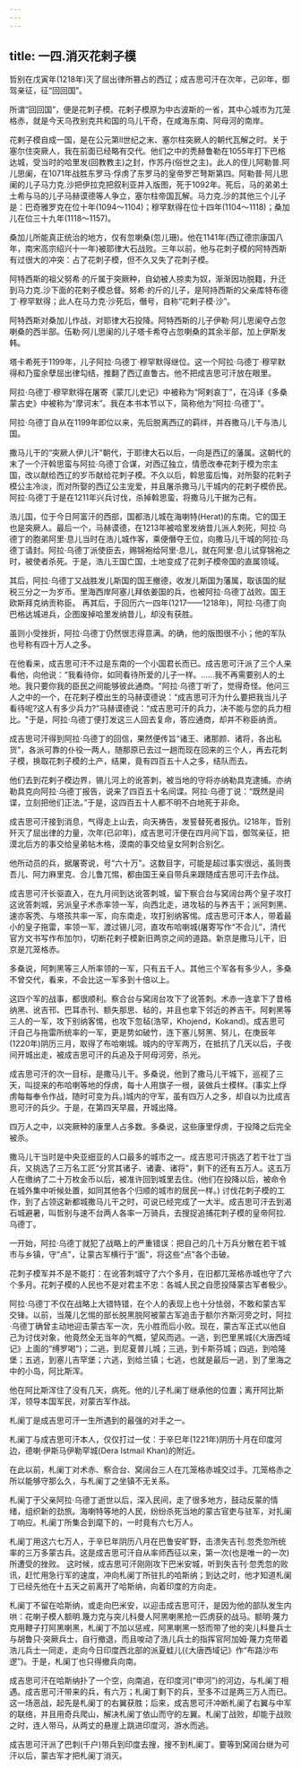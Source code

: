```yaml
---
---
---
```

title: 一四.消灭花剌子模
---



哲别在戊寅年(1218年)灭了屈出律所篡占的西辽；成吉思可汗在次年，己卯年，御驾亲征，征“回回国”。

所谓“回回国”，便是花刺子模。花剌子模原为中古波斯的一省，其中心城市为兀笼格赤，就是今天乌孜别克共和国的乌儿干奇，在咸海东南、阿母河的南岸。

花剌子模自成一国，是在公元第ll世纪之末、塞尔柱突厥人的朝代瓦解之时。关于塞尔住突厥人，我在前面已经略有交代。他们之中的秃赫鲁勒在1055年打下巴格达城，受当时的哈里发(回教教主)之封，作苏丹(俗世之主)。此人的侄儿阿勒普.阿儿思阑，在1071年战胜东罗马·俘虏了东罗马的皇帝罗芒弩斯第四。阿勒普·阿儿思阑的儿子马力克.沙把伊拉克把叙利亚并入版图，死于1092年。死后，马的弟弟土土希与马的儿子马赫谟德等人争立，塞尔柱帝国瓦解。马力克.沙的其他三个儿子是：巴奇雅罗克在位十年(1094～1104)；穆罕默得在位十四年(1104～1118)；桑加儿在位三十九年(1118～1157)。

桑加儿所能真正统治的地方，仅有忽喇桑(忽儿珊)。他在1141年(西辽德宗康国八年，南宋高宗绍兴十一年)被耶律大石战败。三年以前，他与花刺子模的阿特西斯有过很大的冲突：占了花刺子模，但不久又失了花刺子模。

阿特西斯的祖父努希·的斤属于突厥种，自幼被人掠卖为奴，渐渐因功脱籍，升迁到马力克.沙下面的花剌子模总督。努希·的斤的儿子，是阿持西斯的父亲库特布德丁·穆罕默得；此人在马力克·沙死后，僭号，自称“花剌子模·沙”。

阿特西斯对桑加儿作战，对耶律大石投降。阿特西斯的儿子伊勒·阿儿思阑夺占忽喇桑的西半部。伍勒·阿儿思阑的儿子塔卡希夺占忽喇桑的其余半部，加上伊斯发韩。

塔卡希死于1199年，儿子阿拉·乌德丁·穆罕默得继位。这一个阿拉·乌德丁·穆罕默得和乃蛮余孽屈出律勾结，推翻了西辽直鲁古。他不把成吉思可汗放在眼里。

阿拉·乌德丁·穆罕默得在屠寄《蒙兀儿史记》中被称为“阿剌哀丁”，在冯译《多桑蒙古史》中被称为“摩诃末”。我在本书本节以下，简称他为“阿拉·乌德丁"。

阿拉·乌德丁自从在1199年即位以来，先后脱离西辽的羁绊，并吞撒马儿干与浩儿国。

撒马儿干的“突厥人伊儿汗"朝代，于耶律大石以后，一向是西辽的藩属。这朝代的末了一个汗斡思蛮与阿拉·乌德丁合谋，对西辽独立，情愿改奉花刺于模为宗主国，改以献给西辽的岁币献给花刺子模。不久以后，斡思蛮后悔，对所娶的花剌子模公主冷淡，而对所娶的西辽公主宠爱，并且屠杀撒马儿干城内的花剌子模侨民。阿拉·乌德丁于是在1211年兴兵讨伐，杀掉斡思蛮，将撒马儿干据为己有。

浩儿国，位于今日阿富汗的西部，国都浩儿城在海喇特(Herat)的东南。它的国王也是突厥人。最后一个，马赫谟德，在1213年被哈里发纳昔儿派人刺死，阿拉·乌德丁的胞弟阿里·息儿当时在浩儿城作客，乘便僭夺王位，向撒马儿干城的阿拉·乌德丁请封。阿拉·乌德丁派使臣去，赐锦袍给阿里·息儿，就在阿里·息儿试穿锦袍之时，被使者杀死。于是，浩儿王国亡国，土地变成了花刺子模帝国的直属领域。

其后，阿拉·乌德丁又战胜发儿斯国的国王撤德，收发儿斯国为藩属，取该国的赋税三分之一为岁币。里海西岸阿塞儿拜依姜国的兵，也被阿拉·乌德丁战败。国王欧斯拜克纳贡称臣。 再其后，于回历六一四年(1217——1218年)，阿拉·乌德丁向巴格达城进兵，企图废掉哈里发纳昔儿，却没有获胜。

虽则小受挫折，阿拉·乌德丁仍然很志得意满。的确，他的版图很不小；他的军队也号称有四十万人之多。

在他看来，成吉思可汗不过是东南的一个小国君长而已。成吉思可汗派了三个人来看他，向他说：“我看待你，如同看待所爱的儿子一样。……我不再需要别人的土地。我只要你我的臣民之间能够彼此通商。"阿拉·乌德丁听了，觉得奇怪。他问三人之中的一个，在花剌子模出生的马赫谟德说：“成吉思可汗为什么要把我当儿子看待呢?这人有多少兵力?”马赫谟德说：“成吉思可汗的兵力，决不能与您的兵力相比。"于是，阿拉·乌德丁便打发这三人回去复命，答应通商，却并不称臣纳贡。

成吉思可汗得到阿拉·乌德丁的回信，果然便传旨“诸王、诸那颜、诸将，各出私货”，各派可靠的仆役一两人，随那原已去过一趟而现在回来的三个人，再去花刺子模，换取花刺子模的土产，结果，竟有四百五十人之多，结队而去。

他们去到花剌子模边界，锡儿河上的讹答刺，被当地的守将亦纳勒具克逮捕。亦纳勒具克向阿拉·乌德丁报告，说来了四百五十名间谍。阿拉·乌德丁说：“既然是间谍，立刻把他们正法。”于是，这四百五十人都不明不白地死于非命。

成吉思可汗接到消息，气得走上山去，向天祷告，发誓替死者报仇。l218年，哲别歼灭了屈出律的力量，次年(已卯年)，成吉思可汗便在四月间下旨，御驾亲征，把漠北后方的事交给皇弟帖木格，漠南的事交给皇女阿刺合别乞。

他所动员的兵，据屠寄说，号“六十万"。这数目字，可能是超过事实很远，虽则畏吾儿、阿力麻里克、合儿鲁兀惕，都由国王亲自带兵来跟随成吉思可汗去作战。

成吉思可汗长驱直入，在九月间到达讹答刺城，留下察合台与窝阔台两个皇子攻打这讹答刺城，另派皇子术赤率领一军，向西北走，进攻毡的与养吉干；派阿刺黑、速亦客秃、与塔孩共率一军，向东南走，攻打别纳客惕。成吉思可汗本人，带着最小的皇子拖雷，率领一军，渡过锡儿河，直攻布哈喇城(屠寄写作“不合儿”，清代官方文书写作布加尔)，切断花剌子模新旧两京之间的道路。新京是撒马儿干，旧京是兀笼格赤。

多桑说，阿刺黑等三人所率领的一军，只有五千人。其他三个军各有多少人，多桑不曾交代，看来，不会比这一军多到十倍以上。

这四个军的战事，都很顺利。察合台与窝阔台攻下了讹答刺。术赤一连拿下了昔格纳黑、讹吉邗、巴耳赤刊、额失那思、毡的，并且也拿下邻近的养吉干。阿剌黑等三人的一军，攻下别纳客惕，也攻下忽毡(浩罕，Khojend，Kokand)。成吉思可汗自己与拖雷所统率的一军，更是势如破竹，连下塞儿努黑、努儿，在庚辰年(1220年)阴历三月，取得了布哈喇城。城内的守军两万，在抵抗了几天以后，子夜间开城出走，被成吉思可汗的兵追及于阿母河旁，杀光。

成吉思可汗的次一目标，是撒马儿干。多桑说，他到了撒马儿干城下，巡视了三天，叫捉来的布哈喇等地的俘虏，每十人用旗子一根，装做兵士模样。(事实上俘虏每每奉令作战，随时可变为兵。)城内的守军，虽有四万人之多，却自以为比成吉思可汗的兵少。于是，在第四天早晨，开城出降。

四万人之中，以突厥种的康里人占多数。多桑说，这些康里俘虏，于投降之后完全被杀。

撒马儿干当时是中央亚细亚的人口最多的城市之一。成吉思可汗挑选了若干壮丁当兵，又挑选了三万名工匠“分赏其诸子、诸妻、诸将"，剩下的还有五万人。这五万人在缴纳了二十万枚金币以后，被准许回到城里去住。(他们在投降以后，被命令在城外集中听候处置，如同其他各个归顺的城市的居民一样。) 讨伐花刺子模的工作，到了占领这新都城撒马儿干之时，可说已经完成了一大半。成吉思可汗去到渴石城避暑，叫哲别与速不台两人各率一万骑兵，去搜捉追捕花刺子模的皇帝阿拉.乌德丁。

一开始，阿拉·乌德丁就犯了战略上的严重错误：把自己的几十万兵分散在若干城市与乡镇，守“点"，让蒙古军横行于“面"，将这些“点”各个击破。

花刺子模军并不是不能打：在讹答刺城守了六个多月，在旧都兀笼格赤城也守了六个多月。花刺子模的人民也不是对君主不忠：各城人民之自愿投降蒙古军者极少。

阿拉·乌德丁不仅在战略上大错特错，在个人的表现上也十分怯弱，不敢和蒙古军交锋。以前，当蔑儿乞惕的部长脱黑脱阿被蒙古军追击于额尔齐斯河旁之时，阿拉·乌德丁确曾主动地迎击蒙古军一次，先小胜而后小败。现在，蒙古军正式以他自己为讨伐对象，他竟然全无当年的气概，望风而逃。一逃，到巴里黑城(《大唐西域记》上面的“缚罗喝")；二逃，到尼夏普儿城；三逃，到卡斯芬城；四逃，到哈隆堡；五逃，到塞儿吉罕堡；六逃，到给兰镇；七逃，也就是最后一逃，到了里海之中的小岛，阿比斯浑。

他在阿比斯浑住了没有几天，病死。他的儿子札阑丁继承他的位置；离开阿比斯浑，领导本国军民，对蒙古军作战。

札阑丁是成吉思可汗一生所遇到的最强的对手之一。

札阑丁与成吉思可汗本人，仅仅打过一仗：于辛巳年(1221年)阴历十月在印度河边，德喇·伊斯马伊勒罕城(Dera Istmail Khan)的附近。

在此以前，札阑丁对术赤、察合台、窝阔台三人在兀笼格赤城交过手。兀笼格赤之所以能够守那么久，与札阑丁之坐镇不无关系。

札阑丁于父亲阿拉·乌德丁逝世以后，深入民间，走了很多地方，鼓动反蒙的情绪，组织新的劲旅。海喇特等地的人民，纷纷杀死当地的蒙古官吏与驻军，对扎阑丁响应。札阑丁所集合到麾下的，一时竟有六七万人。

札阑丁用这六七万人，于辛巳年阴历八月在巴鲁安旷野，击溃失吉刊.忽秃忽所统率的三万多蒙古兵。这是成吉思可汗自从率师西征以来，第一次(也是唯一的一次)所遭受的挫败。 这时候，成吉思可汗刚刚攻下巴米安城，听到失吉刊·忽秃忽的败讯，赶忙用急行军的速度，冲向札阑丁所驻扎的哈斯纳；到达之时，他才知道札阑丁已经先他在十五天之前离开了哈斯纳，向着印度的方向走。

札阑丁不留在哈斯纳，或走向巴米安，以迎击成吉思可汗，是因为他的部队发生内哄：花喇子模人额明.篾力克与突儿科曼人阿黑喇黑抢一匹虏获的战马。额明·蔑力克用鞭子打阿黑喇黑，札阑丁不加以惩戒，阿黑喇黑一怒而带了他的突儿科曼兵士与胡鲁只·突厥兵士，自行撤退，而且唆动了浩儿兵士的指挥官阿加姆·蔑力克带着浩儿兵士一同走，走向今日印度西北部的派夏蛙儿(《大唐西域记》作“布路沙布逻”)。于是，札阑丁也只得撤兵向南。

成吉思可汗在哈斯纳扑了一个空，向南追，在印度河(“申河”)的河边，与札阑丁相遇。成吉思可汗带来的兵，有六万；札阑丁剩下的兵，至多不过是两三万人而已。这一场恶战，起先是札阑丁的右翼获胜；后来，成吉思可汗冲断札阑了右翼与中军的联络，并且用奇兵爬山，解决札阑丁依山而守的左翼。札阑丁战败，却能于战败之时，连人带马，从两丈的悬崖上跳进印度河，游水而逃。

成吉思可汗派了巴刺(千户)带兵到印度去搜，搜不到札阑丁。要等到窝阔台继为可汗以后，蒙古军才把札阑丁消灭。